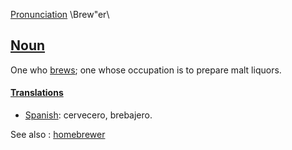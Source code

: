 [[Pronunciation]]
\Brew"er\
==[[Noun]]==
One who [[brew]]s; one whose occupation is to prepare malt
liquors.

====[[Translation]]s====
*[[Spanish]]: cervecero, brebajero.

See also : [[homebrewer]]